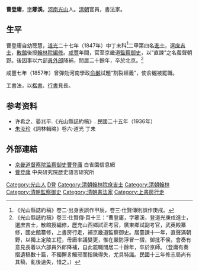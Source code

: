 '''曹登庸'''，[[表字|字]]'''薌溪'''，[[河南|河南]][[光山|光山]]人。[[清朝|清朝]]官員，書法家。

==生平==
曹登庸自幼聰慧，[[道光|道光]]二十七年（1847年）中丁未科<ref>《光山縣誌約稿》卷二·出身表誤作甲辰，卷三·仕賢傳則誤作庚戌。</ref>二甲第四名[[進士|進士]]，選[[庶吉士|庶吉士]]，[[散館|散館]]後授[[翰林院|翰林院]][[編修|編修]]。[[咸豐_(年號)|咸豐]]年間，官至京畿道[[監察御史|監察御史]]，以“直諫”之名蜚聲朝野。後因事以六部[[員外郎|員外郎]]降補，閒居二十餘年，卒於北京。<ref>《光山縣誌約稿》卷三·仕賢傳·頁十三：“曹登庸，字薌溪，登道光庚戌進士，選庶吉士，散館授編修，歷充山西鄉試正考官，廣東鄉試副考官，武英殿纂修，國史館纂修，上書房行走，補京畿道監察御史。居臺諫十一年，直聲滿朝野，以獨上定陵工程，毋庸率議變更，惟在嚴防浮冒一摺，御批不侯，會奏有意見長着以六部員外郎降補，自此罷職閒居二十餘年，卒於京師。（登庸有奏摺遺稿數十篇，不獨獬豸觸邪而指陳得失，尤具特識。民國十三年修志局尚有其稿，亂後遺失，惜之。）</ref>

咸豐七年（1857年）曾彈劾河南學政[[俞樾|俞樾]]試題“割裂經義”，使俞樾被罷職。

工書法，以[[楷書|楷書]]、[[行書|行書]]見長。

== 参考资料 ==
{{reflist}}
*许希之、晏兆平.《光山縣誌約稿》. 民國二十五年（1936年）
*[[朱汝珍|朱汝珍]]《詞林輯略》卷六·道光 丁未

==外部連結==
*[https://web.archive.org/web/20110908084905/http://www.baiqueyuan.com/Html/eat/Class272/lishi/222420091211122753.html 京畿道督察院监察御史曹登庸] 白雀園信息網
*[http://npmhost.npm.gov.tw/ttscgi2/ttsquery?0:0:npmauac:TM%3D%B1%E4%B5n%B1e 曹登庸] {{Wayback|url=http://npmhost.npm.gov.tw/ttscgi2/ttsquery?0:0:npmauac:TM%3D%B1%E4%B5n%B1e |date=20190814230354 }} 中央研究院歷史語言研究所

{{道光二十七年丁未科殿試金榜}}

{{Authority control}}

{{DEFAULTSORT:Cao曹}}
[[Category:光山人|Category:光山人]]
[[Category:曹姓|D登]]
[[Category:清朝翰林院庶吉士|Category:清朝翰林院庶吉士]]
[[Category:清朝翰林|Category:清朝翰林]]
[[Category:清朝監察御史|Category:清朝監察御史]]
[[Category:清朝書法家|Category:清朝書法家]]
[[Category:上書房行走|Category:上書房行走]]